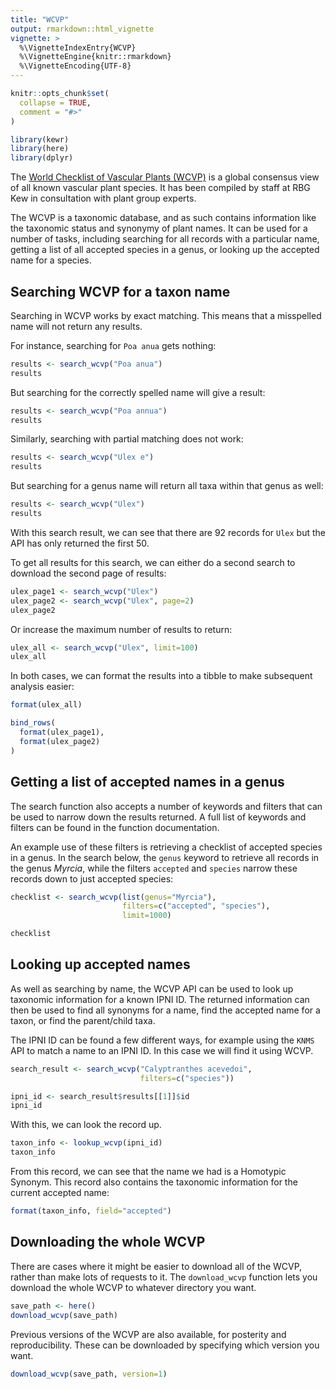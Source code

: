 ```yaml
---
title: "WCVP"
output: rmarkdown::html_vignette
vignette: >
  %\VignetteIndexEntry{WCVP}
  %\VignetteEngine{knitr::rmarkdown}
  %\VignetteEncoding{UTF-8}
---
```


```r
knitr::opts_chunk$set(
  collapse = TRUE,
  comment = "#>"
)
```

```r
library(kewr)
library(here)
library(dplyr)
```

The [World Checklist of Vascular Plants (WCVP)](https://wcvp.science.kew.org/) is a global consensus view of all known vascular plant species. It has been compiled by staff at RBG Kew in consultation with plant group experts.

The WCVP is a taxonomic database, and as such contains information like the taxonomic status and synonymy of plant names. It can be used for a number of tasks, including searching for all records with a particular name, getting a list of all accepted species in a genus, or looking up the accepted name for a species.

## Searching WCVP for a taxon name

Searching in WCVP works by exact matching. This means that a misspelled name will not return any results.

For instance, searching for `Poa anua` gets nothing:

```r
results <- search_wcvp("Poa anua")
results
```

But searching for the correctly spelled name will give a result:

```r
results <- search_wcvp("Poa annua")
results
```

Similarly, searching with partial matching does not work:

```r
results <- search_wcvp("Ulex e")
results
```

But searching for a genus name will return all taxa within that genus as well:

```r
results <- search_wcvp("Ulex")
results
```

With this search result, we can see that there are 92 records for `Ulex` but the API has only returned the first 50.

To get all results for this search, we can either do a second search to download the second page of results:

```r
ulex_page1 <- search_wcvp("Ulex")
ulex_page2 <- search_wcvp("Ulex", page=2)
ulex_page2
```

Or increase the maximum number of results to return:

```r
ulex_all <- search_wcvp("Ulex", limit=100)
ulex_all
```

In both cases, we can format the results into a tibble to make subsequent analysis easier:

```r
format(ulex_all)
```

```r
bind_rows(
  format(ulex_page1),
  format(ulex_page2)
)
```

## Getting a list of accepted names in a genus

The search function also accepts a number of keywords and filters that can be used to narrow down the results returned. A full list of keywords and filters can be found in the function documentation.

An example use of these filters is retrieving a checklist of accepted species in a genus. In the search below, the `genus` keyword to retrieve all records in the genus *Myrcia*, while the filters `accepted` and `species` narrow these records down to just accepted species:

```r
checklist <- search_wcvp(list(genus="Myrcia"), 
                         filters=c("accepted", "species"),
                         limit=1000)

checklist
```

## Looking up accepted names

As well as searching by name, the WCVP API can be used to look up taxonomic information for a known IPNI ID. The returned information can then be used to find all synonyms for a name, find the accepted name for a taxon, or find the parent/child taxa.

The IPNI ID can be found a few different ways, for example using the `KNMS` API to match a name to an IPNI ID. In this case we will find it using WCVP.

```r
search_result <- search_wcvp("Calyptranthes acevedoi", 
                             filters=c("species"))

ipni_id <- search_result$results[[1]]$id
ipni_id
```

With this, we can look the record up.

```r
taxon_info <- lookup_wcvp(ipni_id)
taxon_info
```
From this record, we can see that the name we had is a Homotypic Synonym. This record also contains the taxonomic information for the current accepted name:

```r
format(taxon_info, field="accepted")
```

## Downloading the whole WCVP

There are cases where it might be easier to download all of the WCVP, rather than make lots of requests to it. The `download_wcvp` function lets you download the whole WCVP to whatever directory you want.

```r
save_path <- here()
download_wcvp(save_path)
```
Previous versions of the WCVP are also available, for posterity and reproducibility. These can be downloaded by specifying which version you want.

```r
download_wcvp(save_path, version=1)
```

